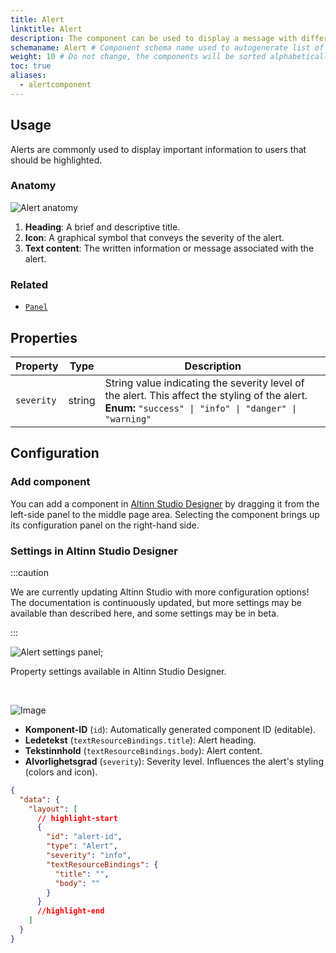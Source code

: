 ```yaml
---
title: Alert
linktitle: Alert
description: The component can be used to display a message with different levels of severity.
schemaname: Alert # Component schema name used to autogenerate list of properties from json schema (replace with appropriate component name)
weight: 10 # Do not change, the components will be sorted alphabetically
toc: true
aliases:
  - alertcomponent
---
```



## Usage

Alerts are commonly used to display important information to users that should be highlighted.

### Anatomy

![Alert anatomy](Alert-anatomy.png)

1. **Heading**: A brief and descriptive title.
2. **Icon**: A graphical symbol that conveys the severity of the alert.
3. **Text content**: The written information or message associated with the alert.

### Related

- [`Panel`](../panel/)

## Properties

| **Property** | **Type** | **Description**                                                                                                                                         |
| ------------ | -------- | ------------------------------------------------------------------------------------------------------------------------------------------------------- |
| `severity`   | string   | String value indicating the severity level of the alert. This affect the styling of the alert. **Enum:** `"success" \| "info" \| "danger" \| "warning"` |

## Configuration

### Add component

You can add a component in [Altinn Studio Designer](/app/getting-started/ui-editor/) by dragging it from the left-side panel to the middle page area.
Selecting the component brings up its configuration panel on the right-hand side.

### Settings in Altinn Studio Designer

:::caution

We are currently updating Altinn Studio with more configuration options!
The documentation is continuously updated, but more settings may be available than described here, and some settings may be in beta.

:::

<img src={alertImageUrl} alt="Alert settings panel" />;

<Tabs>
  <TabItem value="asd" label="Altinn Studio Designer" default>

  Property settings available in Altinn Studio Designer.
  
  <br/>

  ![Image](./Alert-settings-panel.png)

  <ul>
    <li>
      <strong>Komponent-ID</strong> (<code>id</code>): Automatically generated
      component ID (editable).
    </li>
    <li>
      <strong>Ledetekst</strong> (<code>textResourceBindings.title</code>): Alert
      heading.
    </li>
    <li>
      <strong>Tekstinnhold</strong> (<code>textResourceBindings.body</code>):
      Alert content.
    </li>
    <li>
      <strong>Alvorlighetsgrad</strong> (<code>severity</code>): Severity level.
      Influences the alert's styling (colors and icon).
    </li>
  </ul>

  </TabItem>
  <TabItem value="code" label="Code">

  ```json title="App/ui/layouts/{page}.json"
  {
    "data": {
      "layout": [
        // highlight-start
        {
          "id": "alert-id",
          "type": "Alert",
          "severity": "info",
          "textResourceBindings": {
            "title": "",
            "body": ""
          }
        }
        //highlight-end
      ]
    }
  }
  ```

  </TabItem>
</Tabs>
